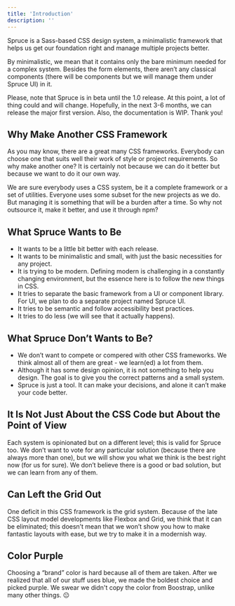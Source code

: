```yaml
---
title: 'Introduction'
description: ''
---
```


<p className="lead">Spruce is a Sass-based CSS design system, a minimalistic framework that helps us get our foundation right and manage multiple projects better.</p>

By minimalistic, we mean that it contains only the bare minimum needed for a complex system. Besides the form elements, there aren’t any classical components (there will be components but we will manage them under Spruce UI) in it.

<Notification type="info">Please, note that Spruce is in beta until the 1.0 release. At this point, a lot of thing could and will change. Hopefully, in the next 3-6 months, we can release the major first version. Also, the documentation is WIP. Thank you!</Notification>

## Why Make Another CSS Framework

As you may know, there are a great many CSS frameworks. Everybody can choose one that suits well their work of style or project requirements. So why make another one? It is certainly not because we can do it better but because we want to do it our own way.

We are sure everybody uses a CSS system, be it a complete framework or a set of utilities. Everyone uses some subset for the new projects as we do. But managing it is something that will be a burden after a time. So why not outsource it, make it better, and use it through npm?

## What Spruce Wants to Be

- It wants to be a  little bit better with each release.
- It wants to be minimalistic and small, with just the basic necessities for any project.
- It is trying to be modern. Defining modern is challenging in a constantly changing environment, but the essence here is to follow the new things in CSS.
- It tries to separate the basic framework from a UI or component library. For UI, we plan to do a separate project named Spruce UI.
- It tries to be semantic and follow accessibility best practices.
- It tries to do less (we will see that it actually happens).

## What Spruce Don’t Wants to Be?

- We don’t want to compete or compered with other CSS frameworks. We think almost all of them are great - we learn(ed) a lot from them.
- Although it has some design opinion, it is not something to help you design. The goal is to give you the correct patterns and a small system.
- Spruce is just a tool. It can make your decisions, and alone it can’t make your code better.

## It Is Not Just About the CSS Code but About the Point of View

Each system is opinionated but on a different level; this is valid for Spruce too. We don’t want to vote for any particular solution (because there are always more than one), but we will show you what we think is the best right now (for us for sure). We don’t believe there is a good or bad solution, but we can learn from any of them.

## Can Left the Grid Out

One deficit in this CSS framework is the grid system. Because of the late CSS layout model developments like Flexbox and Grid, we think that it can be eliminated; this doesn’t mean that we won’t show you how to make fantastic layouts with ease, but we try to make it in a modernish way.


## Color Purple

Choosing a “brand” color is hard because all of them are taken. After we realized that all of our stuff uses blue, we made the boldest choice and picked purple. We swear we didn't copy the color from Boostrap, unlike many other things. 😐